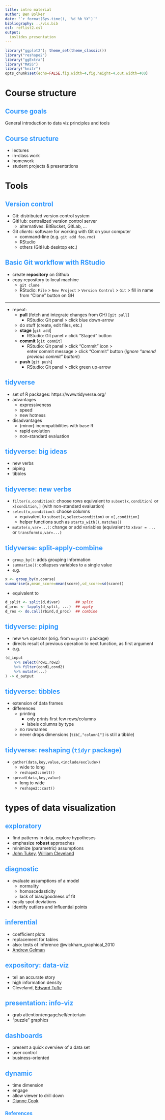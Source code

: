 ```yaml
---
title: intro material
author: Ben Bolker
date: "`r format(Sys.time(), '%d %b %Y')`"
bibliography: ../vis.bib
csl: reflist2.csl
output:
  ioslides_presentation
---
```

<!-- 
apa.csl is a slightly hacked version of APA 
  (modified for "et al" after 2 authors in text)
-->
<!-- .refs is style for reference page (small text) -->
<style>
.refs {
   font-size: 16px;
}
h2 { 
 color: #3399ff;		
}
h3 { 
 color: #3399ff;		
}
.title-slide {
   background-color: #55bbff;
}
</style>
<!--    content: url(https://i.creativecommons.org/l/by-sa/4.0/88x31.png)
>
<!-- Limit image width and height -->
<style type="text/css">
img {     
  max-height: 560px;     
  max-width: 800px; 
}
</style>

```r
library("ggplot2"); theme_set(theme_classic())
library("reshape2")
library("ggExtra")
library("MASS")
library("knitr")
opts_chunk$set(echo=FALSE,fig.width=4,fig.height=4,out.width=400)
```

# Course structure

## Course goals

General introduction to data viz principles and tools

## Course structure

- lectures
- in-class work
- homework
- student projects & presentations

# Tools

## Version control

- Git: distributed version control system
- GitHub: centralized version control server
    - alternatives: BitBucket, GitLab, ...
- Git *clients*: software for working with Git on your computer
    - command-line (e.g. `git add foo.rmd`)
	- RStudio
	- others (GitHub desktop etc.)

## Basic Git workflow with RStudio

- create **repository** on Github
- copy repository to local machine
     - `git clone`
	 - RStudio: `File` > `New Project` > `Version Control` > `Git` > fill in name from "Clone" button on GH
	 
- - -

- repeat:
	 - **pull** (fetch and integrate changes from GH) [`git pull`]
		  - RStudio: Git panel > click blue down-arrow
     - do stuff (create, edit files, etc.)
	 - **stage**  [`git add`]
		  - RStudio: Git panel > click "Staged" button
     - **commit** [`git commit`]
		  - RStudio: Git panel > click "Commit" icon >  
enter commit message > click "Commit" button (*ignore "amend previous commit" button!*)
	 - **push** [`git push`]
		  - RStudio: Git panel > click green up-arrow

## tidyverse 

- set of R packages: https://www.tidyverse.org/
- advantages
    - expressiveness
    - speed
	- new hotness
- disadvantages
    - (minor) incompatibilities with base R
	- rapid evolution
	- non-standard evaluation

## tidyverse: big ideas

- new verbs
- piping
- tibbles

## tidyverse: new verbs

- `filter(x,condition)`: choose rows
equivalent to `subset(x,condition)` or
`x[condition,]` (with non-standard evaluation)
- `select(x,condition)`: choose columns
     - equivalent to `subset(x,select=condition)` or `x[,condition]`
     - helper functions such as `starts_with()`, `matches()`
- `mutate(x,var=...)`: change or add variables
(equivalent to `x$var = ...` or `transform(x,var=...)`

## tidyverse: split-apply-combine

- `group_by()`: adds grouping information
- `summarise()`: collapses variables to a single value
- e.g.
```r
x <- group_by(x,course)
summarise(x,mean_score=mean(score),sd_score=sd(score))
```
          
- equivalent to

```r
d_split <- split(d,d$var)       ## split
d_proc <- lapply(d_split, ...)  ## apply
d_res <- do.call(rbind,d_proc)  ## combine
```

## tidyverse: piping

- new `%>%` operator (orig. from `magrittr` package)
- directs result of previous operation to next function, as first argument
- e.g.

```r
(d_input
    %>% select(row1,row2)
    %>% filter(cond1,cond2)
    %>% mutate(...)
) -> d_output
```

## tidyverse: tibbles

- extension of data frames
- differences
    - printing
	     - only prints first few rows/columns
		 - labels columns by type
	- no rownames
	- never drops dimensions (`tib[,"column1"]` is still a tibble)

## tidyverse: reshaping (`tidyr` package)

- `gather(data,key,value,<include/exclude>)`
    - wide to long
	- `reshape2::melt()`
- `spread(data,key,value)`
    - long to wide
	- `reshape2::cast()`

# types of data visualization

## exploratory

- find patterns in data, explore hypotheses
- emphasize **robust** approaches
- minimize (parametric) assumptions
- [John Tukey](https://en.wikipedia.org/wiki/John_Tukey), [William Cleveland](https://en.wikipedia.org/wiki/William_S._Cleveland)

## diagnostic

- evaluate assumptions of a model
    - normality
	- homoscedasticity
	- lack of bias/goodness of fit
- easily spot deviations
- identify outliers and influential points

## inferential

- coefficient plots
- replacement for tables
- also: tests of inference @wickham_graphical_2010
- [Andrew Gelman](https://en.wikipedia.org/wiki/Andrew_Gelman)

## expository: data-viz

- tell an accurate story
- high information density
- Cleveland, [Edward Tufte](https://en.wikipedia.org/wiki/Edward_Tufte#Criticism_of_Tufte)

## presentation: info-viz

- grab attention/engage/sell/entertain
- "puzzle" graphics

## dashboards

- present a quick overview of a data set
- user control
- business-oriented

## dynamic

- time dimension
- engage
- allow viewer to drill down
- [Dianne Cook](https://en.wikipedia.org/wiki/Dianne_Cook_(statistician))

<!-- http://stackoverflow.com/questions/30990262/applying-css-to-make-code-smaller-in-ioslides-style -->

## References {.refs}


